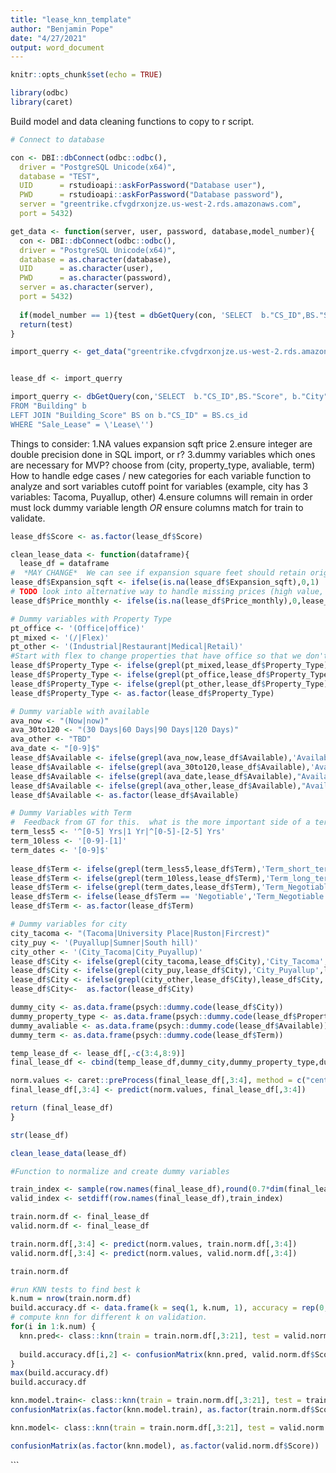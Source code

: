 ```yaml
---
title: "lease_knn_template"
author: "Benjamin Pope"
date: "4/27/2021"
output: word_document
---
```


```r
knitr::opts_chunk$set(echo = TRUE)
```

```r
library(odbc)
library(caret)
```
Build model and data cleaning functions to copy to r script.  

```r
# Connect to database

con <- DBI::dbConnect(odbc::odbc(),
  driver = "PostgreSQL Unicode(x64)",
  database = "TEST",
  UID      = rstudioapi::askForPassword("Database user"),
  PWD      = rstudioapi::askForPassword("Database password"),
  server = "greentrike.cfvgdrxonjze.us-west-2.rds.amazonaws.com",
  port = 5432)
```


```r
get_data <- function(server, user, password, database,model_number){
  con <- DBI::dbConnect(odbc::odbc(),
  driver = "PostgreSQL Unicode(x64)",
  database = as.character(database),
  UID      = as.character(user),
  PWD      = as.character(password),
  server = as.character(server),
  port = 5432)
  
  if(model_number == 1){test = dbGetQuery(con, 'SELECT  b."CS_ID",BS."Score", b."City", b."Property_Type", b."SquareFeet", b."Price_monthly", b."Expansion_sqft", b."Available", b."Term" FROM "Building" b LEFT JOIN "Building_Score" BS on b."CS_ID" = BS.cs_id WHERE "Sale_Lease" = \'Lease\'')}
  return(test)
}
```

```r
import_querry <- get_data("greentrike.cfvgdrxonjze.us-west-2.rds.amazonaws.com","bpope","somepassword","TEST",1)


lease_df <- import_querry

```

```r

import_querry <- dbGetQuery(con,'SELECT  b."CS_ID",BS."Score", b."City", b."Property_Type", b."SquareFeet", b."Price_monthly", b."Expansion_sqft", b."Available", b."Term"
FROM "Building" b
LEFT JOIN "Building_Score" BS on b."CS_ID" = BS.cs_id
WHERE "Sale_Lease" = \'Lease\'')
```

Things to consider:
  1.NA values
    expansion sqft
    price
  2.ensure integer are double precision
    done in SQL import, or r?
  3.dummy variables
    which ones are necessary for MVP?
      choose from (city, property_type, avaliable, term)
    How to handle edge cases / new categories for each variable
      function to analyze and sort variables
      cutoff point for variables (example, city has 3 variables: Tacoma, Puyallup, other)
  4.ensure columns will remain in order
    must lock dummy variable length *OR* ensure columns match for train to validate.
```r
lease_df$Score <- as.factor(lease_df$Score)
```
    

```r
clean_lease_data <- function(dataframe){
  lease_df = dataframe
#  *MAY CHANGE*  We can see if expansion square feet should retain original values, or just be marked as an option.
lease_df$Expansion_sqft <- ifelse(is.na(lease_df$Expansion_sqft),0,1)
# TODO look into alternative way to handle missing prices (high value, mean) and see if we can eliminate them higher up the data pipeline.
lease_df$Price_monthly <- ifelse(is.na(lease_df$Price_monthly),0,lease_df$Price_monthly)

# Dummy variables with Property Type
pt_office <- '(Office|office)'
pt_mixed <- '(/|Flex)'
pt_other <- '(Industrial|Restaurant|Medical|Retail)'
#Start with flex to change properties that have office so that we don't double dip.
lease_df$Property_Type <- ifelse(grepl(pt_mixed,lease_df$Property_Type),'PT_Flex',lease_df$Property_Type)
lease_df$Property_Type <- ifelse(grepl(pt_office,lease_df$Property_Type),'PT_Office',lease_df$Property_Type)
lease_df$Property_Type <- ifelse(grepl(pt_other,lease_df$Property_Type),'PT_Other',lease_df$Property_Type)
lease_df$Property_Type <- as.factor(lease_df$Property_Type)

# Dummy variable with available
ava_now <- "(Now|now)"
ava_30to120 <- "(30 Days|60 Days|90 Days|120 Days)"
ava_other <- "TBD"
ava_date <- "[0-9]$"
lease_df$Available <- ifelse(grepl(ava_now,lease_df$Available),'Available_Now',lease_df$Available)
lease_df$Available <- ifelse(grepl(ava_30to120,lease_df$Available),'Available_30-120_Days',lease_df$Available)
lease_df$Available <- ifelse(grepl(ava_date,lease_df$Available),"Available_Other",lease_df$Available)
lease_df$Available <- ifelse(grepl(ava_other,lease_df$Available),"Available_Other",lease_df$Available)
lease_df$Available <- as.factor(lease_df$Available)

# Dummy Variables with Term
#  Feedback from GT for this.  what is the more important side of a term?  Something long term?  negotiable?
term_less5 <- '^[0-5] Yrs|1 Yr|^[0-5]-[2-5] Yrs'
term_10less <- '[0-9]-[1]'
term_dates <- '[0-9]$'
 
lease_df$Term <- ifelse(grepl(term_less5,lease_df$Term),'Term_short_term',lease_df$Term)
lease_df$Term <- ifelse(grepl(term_10less,lease_df$Term),'Term_long_term',lease_df$Term)
lease_df$Term <- ifelse(grepl(term_dates,lease_df$Term),'Term_Negotiable',lease_df$Term)
lease_df$Term <- ifelse(lease_df$Term == 'Negotiable','Term_Negotiable',lease_df$Term)
lease_df$Term <- as.factor(lease_df$Term)

# Dummy variables for city
city_tacoma <- "(Tacoma|University Place|Ruston|Fircrest)"
city_puy <- '(Puyallup|Sumner|South hill)'
city_other <- '(City_Tacoma|City_Puyallup)'
lease_df$City <- ifelse(grepl(city_tacoma,lease_df$City),'City_Tacoma',lease_df$City) #Groups together Tacoma
lease_df$City <- ifelse(grepl(city_puy,lease_df$City),'City_Puyallup',lease_df$City) #Groups together Puyallup
lease_df$City <- ifelse(grepl(city_other,lease_df$City),lease_df$City, 'City_Other') # Groups together all others into "Other"
lease_df$City<-  as.factor(lease_df$City)

dummy_city <- as.data.frame(psych::dummy.code(lease_df$City))
dummy_property_type <- as.data.frame(psych::dummy.code(lease_df$Property_Type))
dummy_avaliable <- as.data.frame(psych::dummy.code(lease_df$Available))
dummy_term <- as.data.frame(psych::dummy.code(lease_df$Term))

temp_lease_df <- lease_df[,-c(3:4,8:9)]
final_lease_df <- cbind(temp_lease_df,dummy_city,dummy_property_type,dummy_avaliable,dummy_term)

norm.values <- caret::preProcess(final_lease_df[,3:4], method = c("center","scale"))
final_lease_df[,3:4] <- predict(norm.values, final_lease_df[,3:4])

return (final_lease_df)
}
```


```r
str(lease_df)

clean_lease_data(lease_df)
```

```r
#Function to normalize and create dummy variables

train_index <- sample(row.names(final_lease_df),round(0.7*dim(final_lease_df)[1]))
valid_index <- setdiff(row.names(final_lease_df),train_index)

train.norm.df <- final_lease_df
valid.norm.df <- final_lease_df

train.norm.df[,3:4] <- predict(norm.values, train.norm.df[,3:4])
valid.norm.df[,3:4] <- predict(norm.values, valid.norm.df[,3:4])

train.norm.df

```

```r
#run KNN tests to find best k
k.num = nrow(train.norm.df)
build.accuracy.df <- data.frame(k = seq(1, k.num, 1), accuracy = rep(0, k.num))
# compute knn for different k on validation.
for(i in 1:k.num) {
  knn.pred<- class::knn(train = train.norm.df[,3:21], test = valid.norm.df[,3:21], cl = train.norm.df[,2],k=i)
  
  build.accuracy.df[i,2] <- confusionMatrix(knn.pred, valid.norm.df$Score)$overall[1]
}
max(build.accuracy.df)
build.accuracy.df

knn.model.train<- class::knn(train = train.norm.df[,3:21], test = train.norm.df[,3:21], cl = train.norm.df[,2],k=7)
confusionMatrix(as.factor(knn.model.train), as.factor(train.norm.df$Score))

knn.model<- class::knn(train = train.norm.df[,3:21], test = valid.norm.df[,3:21], cl = train.norm.df[,2],k=7)

confusionMatrix(as.factor(knn.model), as.factor(valid.norm.df$Score))

```
```

